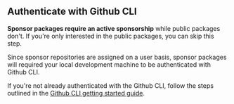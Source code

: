 ## Authenticate with Github CLI
**Sponsor packages require an active sponsorship** while public packages don't. If you're only interested in the public packages, you can skip this step.

Since sponsor repositories are assigned on a user basis, sponsor packages will required your local development machine to be authenticated with Github CLI.

If you're not already authenticated with the Github CLI, follow the steps outlined in the [Github CLI getting started guide](https://docs.github.com/en/enterprise-cloud@latest/github-cli/github-cli/quickstart).